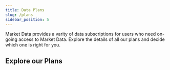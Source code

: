 ```yaml
---
title: Data Plans
slug: /plans
sidebar_position: 5
---
```


Market Data provides a varity of data subscriptions for users who need on-going access to Market Data. Explore the details of all our plans and decide which one is right for you.

## Explore our Plans


<DocCardList items={useCurrentSidebarCategory().items} />

